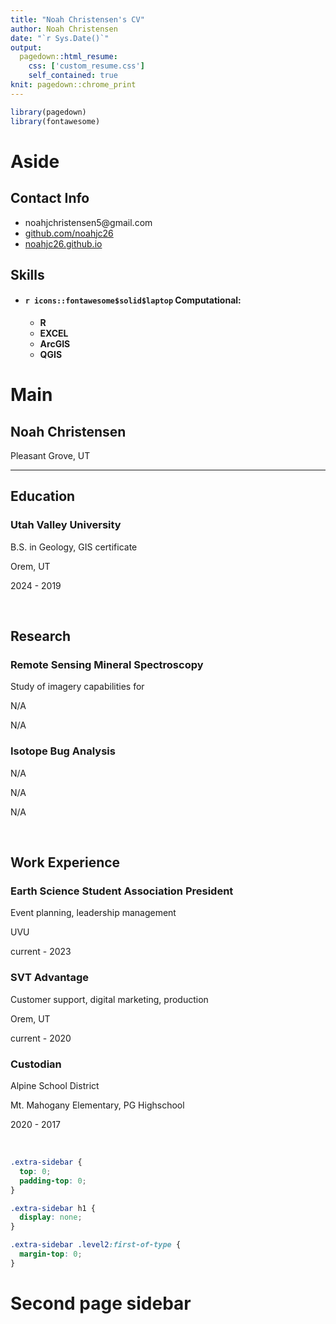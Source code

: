 ```yaml
---
title: "Noah Christensen's CV"
author: Noah Christensen
date: "`r Sys.Date()`"
output:
  pagedown::html_resume:
    css: ['custom_resume.css']
    self_contained: true
knit: pagedown::chrome_print
---
```

```r
library(pagedown)
library(fontawesome)
```

Aside
================================================================================



Contact Info {#contact}
--------------------------------------------------------------------------------

- <i class="fa fa-envelope"></i> noahjchristensen5@gmail.com
- <i class="fa fa-github"></i> [github.com/noahjc26](https://github.com/noahjc26)
- <i class="fa fa-home"></i> [noahjc26.github.io](https://noahjc26.github.io)

Skills {#skills}
--------------------------------------------------------------------------------

- #### `r icons::fontawesome$solid$laptop` Computational:

  - **R**
  - **EXCEL**
  - **ArcGIS**
  - **QGIS**






Main
================================================================================

Noah Christensen {#title}
--------------------------------------------------------------------------------

Pleasant Grove, UT

--------------------------------------------------------------------------------



Education {data-icon=graduation-cap data-concise=true}
--------------------------------------------------------------------------------

### Utah Valley University

B.S. in Geology, GIS certificate

Orem, UT

2024 - 2019



<br>



Research {data-icon=chalkboard-teacher}
--------------------------------------------------------------------------------

### Remote Sensing Mineral Spectroscopy 

Study of imagery capabilities for

N/A

N/A

### Isotope Bug Analysis

N/A

N/A

N/A


<br>

Work Experience {data-icon=briefcase} 
--------------------------------------------------------------------------------

### Earth Science Student Association President

Event planning, leadership management

UVU

current - 2023

### SVT Advantage

Customer support, digital marketing, production

Orem, UT

current - 2020

### Custodian

Alpine School District

Mt. Mahogany Elementary,
PG Highschool

2020 - 2017

		
<br>


```css
.extra-sidebar {
  top: 0;
  padding-top: 0;
}

.extra-sidebar h1 {
  display: none;
}

.extra-sidebar .level2:first-of-type {
  margin-top: 0;
}
```

Second page sidebar {.aside .extra-sidebar}
================================================================================
